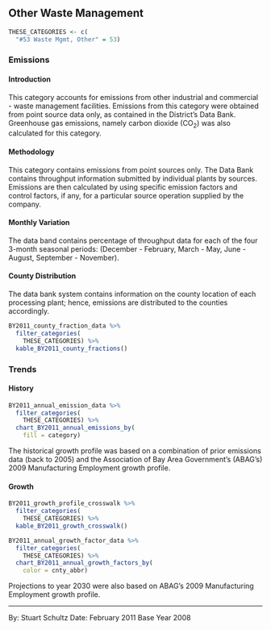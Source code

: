 ## Other Waste Management

```r
THESE_CATEGORIES <- c(
  "#53 Waste Mgmt, Other" = 53)
```

### Emissions

#### Introduction {-}

This category accounts for emissions from other industrial and commercial - waste management facilities. Emissions from this category were obtained from point source data only, as contained in the District's Data Bank. Greenhouse gas emissions, namely carbon dioxide (CO~2~) was also calculated for this category.

#### Methodology {-}

This category contains emissions from point sources only. The Data Bank contains throughput information submitted by individual plants by sources. Emissions are then calculated by using specific emission factors and control factors, if any, for a particular source operation supplied by the company.

#### Monthly Variation {-}

The data band contains percentage of throughput data for each of the four 3-month seasonal periods: (December - February, March - May, June - August, September - November).

#### County Distribution {-}

The data bank system contains information on the county location of each processing plant; hence, emissions are distributed to the counties accordingly.

```r
BY2011_county_fraction_data %>%
  filter_categories(
    THESE_CATEGORIES) %>%
  kable_BY2011_county_fractions()
```

### Trends

#### History {-}

```r
BY2011_annual_emission_data %>%
  filter_categories(
    THESE_CATEGORIES) %>%
  chart_BY2011_annual_emissions_by(
    fill = category) 
```

The historical growth profile was based on a combination of prior emissions data (back to 2005) and the Association of Bay Area Government's (ABAG's) 2009 Manufacturing Employment growth profile.

#### Growth {-}

```r
BY2011_growth_profile_crosswalk %>%
  filter_categories(
    THESE_CATEGORIES) %>%
  kable_BY2011_growth_crosswalk()
```

```r
BY2011_annual_growth_factor_data %>%
  filter_categories(
    THESE_CATEGORIES) %>%
  chart_BY2011_annual_growth_factors_by(
    color = cnty_abbr) 
```

Projections to year 2030 were also based on ABAG's 2009 Manufacturing Employment growth profile.

***

By: Stuart Schultz 
Date: February 2011 
Base Year 2008

